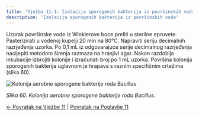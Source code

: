 ```yaml
---
title: 'Vježba 11-1: Izolacija sporogenih bakterija iz površinskih voda'
description: 'Izolacija sporogenih bakterija iz površinskih voda'
---
```


Uzorak površinske vode iz Winklerove boce preliti u sterilne epruvete. Pasterizirati u vodenoj kupelji 20 min na 80°C. Napraviti seriju decimalnih razrjeđenja uzorka. Po 0,1 mL iz odgovarajuće serije decimalnog razrjeđenja nacijepiti metodom širenja razmaza na hranjivi agar. Nakon razdoblja inkubacije izbrojiti kolonije i izračunati broj po 1 mL uzorka. Površina kolonija sporogenih bakterija uglavnom je hrapava s raznim specifičnim crtežima (slika 60).

![Kolonija aerobne sporogene bakterije roda Bacillus](/images/slika60.jpg)

*Slika 60. Kolonija aerobne sporogene bakterije roda Bacillus.*

[← Povratak na Vježbe 11](../vjezba-11) | [Povratak na Poglavlje 11](/poglavlje-11/)

